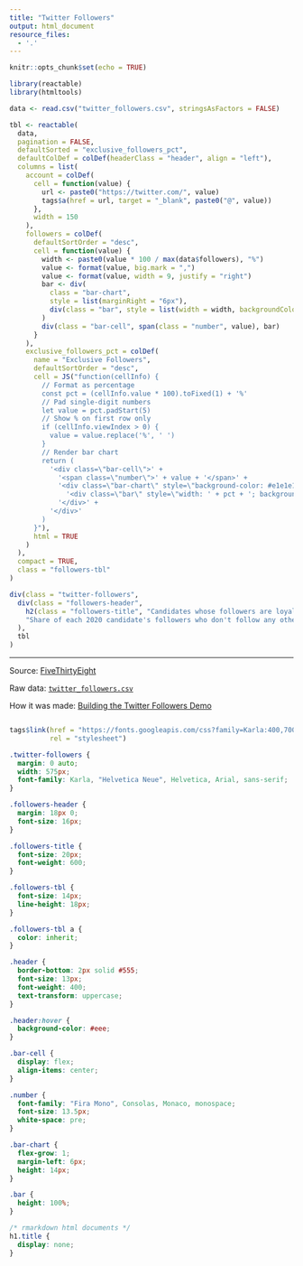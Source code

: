 ```yaml
---
title: "Twitter Followers"
output: html_document
resource_files:
  - '.'
---
```


```r
knitr::opts_chunk$set(echo = TRUE)
```


```r
library(reactable)
library(htmltools)

data <- read.csv("twitter_followers.csv", stringsAsFactors = FALSE)

tbl <- reactable(
  data,
  pagination = FALSE,
  defaultSorted = "exclusive_followers_pct",
  defaultColDef = colDef(headerClass = "header", align = "left"),
  columns = list(
    account = colDef(
      cell = function(value) {
        url <- paste0("https://twitter.com/", value)
        tags$a(href = url, target = "_blank", paste0("@", value))
      },
      width = 150
    ),
    followers = colDef(
      defaultSortOrder = "desc",
      cell = function(value) {
        width <- paste0(value * 100 / max(data$followers), "%")
        value <- format(value, big.mark = ",")
        value <- format(value, width = 9, justify = "right")
        bar <- div(
          class = "bar-chart",
          style = list(marginRight = "6px"),
          div(class = "bar", style = list(width = width, backgroundColor = "#3fc1c9"))
        )
        div(class = "bar-cell", span(class = "number", value), bar)
      }
    ),
    exclusive_followers_pct = colDef(
      name = "Exclusive Followers",
      defaultSortOrder = "desc",
      cell = JS("function(cellInfo) {
        // Format as percentage
        const pct = (cellInfo.value * 100).toFixed(1) + '%'
        // Pad single-digit numbers
        let value = pct.padStart(5)
        // Show % on first row only
        if (cellInfo.viewIndex > 0) {
          value = value.replace('%', ' ')
        }
        // Render bar chart
        return (
          '<div class=\"bar-cell\">' +
            '<span class=\"number\">' + value + '</span>' +
            '<div class=\"bar-chart\" style=\"background-color: #e1e1e1\">' +
              '<div class=\"bar\" style=\"width: ' + pct + '; background-color: #fc5185\"></div>' +
            '</div>' +
          '</div>'
        )
      }"),
      html = TRUE
    )
  ),
  compact = TRUE,
  class = "followers-tbl"
)

div(class = "twitter-followers",
  div(class = "followers-header",
    h2(class = "followers-title", "Candidates whose followers are loyal only to them"),
    "Share of each 2020 candidate's followers who don't follow any other candidates"
  ),
  tbl
)
```

---

Source: [FiveThirtyEight](https://fivethirtyeight.com/features/which-2020-candidates-have-the-most-in-common-on-twitter/)

Raw data: [`twitter_followers.csv`](twitter_followers.csv)

How it was made: [Building the Twitter Followers Demo](../building-twitter-followers.html)

```r
```

```r
tags$link(href = "https://fonts.googleapis.com/css?family=Karla:400,700|Fira+Mono&display=fallback",
          rel = "stylesheet")
```

```css
.twitter-followers {
  margin: 0 auto;
  width: 575px;
  font-family: Karla, "Helvetica Neue", Helvetica, Arial, sans-serif;
}

.followers-header {
  margin: 18px 0;
  font-size: 16px;
}

.followers-title {
  font-size: 20px;
  font-weight: 600;
}

.followers-tbl {
  font-size: 14px;
  line-height: 18px;
}

.followers-tbl a {
  color: inherit;
}

.header {
  border-bottom: 2px solid #555;
  font-size: 13px;
  font-weight: 400;
  text-transform: uppercase;
}

.header:hover {
  background-color: #eee;
}

.bar-cell {
  display: flex;
  align-items: center;
}

.number {
  font-family: "Fira Mono", Consolas, Monaco, monospace;
  font-size: 13.5px;
  white-space: pre;
}

.bar-chart {
  flex-grow: 1;
  margin-left: 6px;
  height: 14px;
}

.bar {
  height: 100%;
}
```

```css
/* rmarkdown html documents */
h1.title {
  display: none;
}
```
